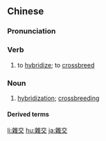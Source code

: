 {{also|杂交}}
==Chinese==
{{zh-forms|s=杂交}}

===Pronunciation===
{{zh-pron
|m=zájiāo
|c=zaap6 gaau1
|mn=qz,xm,zz:cha̍p-kau
|cat=v,n
}}

===Verb===
{{zh-verb}}

# {{lb|zh|Advanced Mandarin}} to [[hybridize]]; to [[crossbreed]]

===Noun===
{{zh-noun}}

# {{lb|zh|Advanced Mandarin}} [[hybridization]]; [[crossbreeding]]

====Derived terms====
{{zh-der|雜交種}}

[[li:雜交]]
[[hu:雜交]]
[[ja:雜交]]